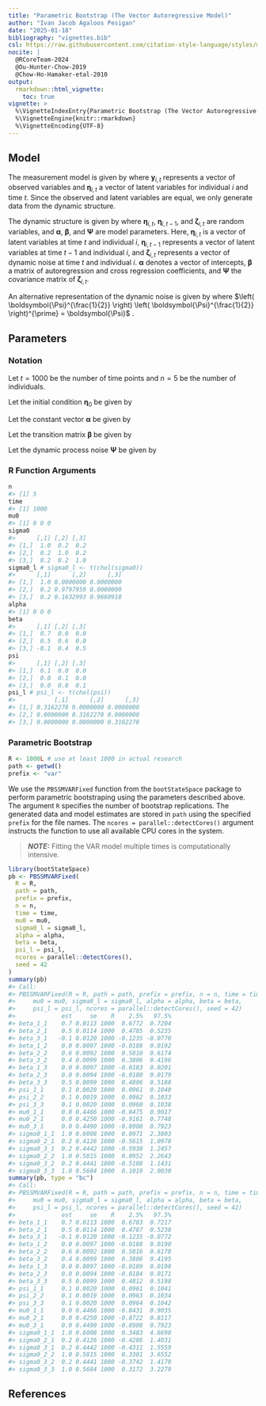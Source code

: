 ```yaml
---
title: "Parametric Bootstrap (The Vector Autoregressive Model)"
author: "Ivan Jacob Agaloos Pesigan"
date: "2025-01-18"
bibliography: "vignettes.bib"
csl: https://raw.githubusercontent.com/citation-style-language/styles/master/apa.csl
nocite: |
  @RCoreTeam-2024
  @Ou-Hunter-Chow-2019
  @Chow-Ho-Hamaker-etal-2010
output:
  rmarkdown::html_vignette:
    toc: true
vignette: >
  %\VignetteIndexEntry{Parametric Bootstrap (The Vector Autoregressive Model)}
  %\VignetteEngine{knitr::rmarkdown}
  %\VignetteEncoding{UTF-8}
---
```






## Model

The measurement model is given by
\begin{equation}
  \mathbf{y}_{i, t}
  =
  \boldsymbol{\eta}_{i, t}
\end{equation}
where $\mathbf{y}_{i, t}$
represents a vector of observed variables
and $\boldsymbol{\eta}_{i, t}$
a vector of latent variables
for individual $i$ and time $t$.
Since the observed and latent variables are equal,
we only generate data
from the dynamic structure.

The dynamic structure is given by
\begin{equation}
  \boldsymbol{\eta}_{i, t}
  =
  \boldsymbol{\alpha}
  +
  \boldsymbol{\beta}
  \boldsymbol{\eta}_{i, t - 1}
  +
  \boldsymbol{\zeta}_{i, t},
  \quad
  \mathrm{with}
  \quad
  \boldsymbol{\zeta}_{i, t}
  \sim
  \mathcal{N}
  \left(
  \mathbf{0},
  \boldsymbol{\Psi}
  \right)
\end{equation}
where
$\boldsymbol{\eta}_{i, t}$,
$\boldsymbol{\eta}_{i, t - 1}$,
and
$\boldsymbol{\zeta}_{i, t}$
are random variables,
and
$\boldsymbol{\alpha}$,
$\boldsymbol{\beta}$,
and
$\boldsymbol{\Psi}$
are model parameters.
Here,
$\boldsymbol{\eta}_{i, t}$
is a vector of latent variables
at time $t$ and individual $i$,
$\boldsymbol{\eta}_{i, t - 1}$
represents a vector of latent variables
at time $t - 1$ and individual $i$,
and
$\boldsymbol{\zeta}_{i, t}$
represents a vector of dynamic noise
at time $t$ and individual $i$.
$\boldsymbol{\alpha}$
denotes a vector of intercepts,
$\boldsymbol{\beta}$
a matrix of autoregression
and cross regression coefficients,
and
$\boldsymbol{\Psi}$
the covariance matrix of
$\boldsymbol{\zeta}_{i, t}$.

An alternative representation of the dynamic noise
is given by
\begin{equation}
  \boldsymbol{\zeta}_{i, t}
  =
  \boldsymbol{\Psi}^{\frac{1}{2}}
  \mathbf{z}_{i, t},
  \quad
  \mathrm{with}
  \quad
  \mathbf{z}_{i, t}
  \sim
  \mathcal{N}
  \left(
  \mathbf{0},
  \mathbf{I}
  \right)
\end{equation}
where
$\left( \boldsymbol{\Psi}^{\frac{1}{2}} \right) \left( \boldsymbol{\Psi}^{\frac{1}{2}} \right)^{\prime} = \boldsymbol{\Psi}$ .

## Parameters

### Notation

Let $t = 1000$ be the number of time points and $n = 5$ be the number of individuals.

Let the initial condition
$\boldsymbol{\eta}_{0}$
be given by

\begin{equation}
\boldsymbol{\eta}_{0} \sim \mathcal{N} \left( \boldsymbol{\mu}_{\boldsymbol{\eta} \mid 0}, \boldsymbol{\Sigma}_{\boldsymbol{\eta} \mid 0} \right)
\end{equation}

\begin{equation}
\boldsymbol{\mu}_{\boldsymbol{\eta} \mid 0}
=
\left(
\begin{array}{c}
  0 \\
  0 \\
  0 \\
\end{array}
\right)
\end{equation}

\begin{equation}
\boldsymbol{\Sigma}_{\boldsymbol{\eta} \mid 0}
=
\left(
\begin{array}{ccc}
  1 & 0.2 & 0.2 \\
  0.2 & 1 & 0.2 \\
  0.2 & 0.2 & 1 \\
\end{array}
\right) .
\end{equation}

Let the constant vector $\boldsymbol{\alpha}$ be given by

\begin{equation}
\boldsymbol{\alpha}
=
\left(
\begin{array}{c}
  0 \\
  0 \\
  0 \\
\end{array}
\right) .
\end{equation}

Let the transition matrix $\boldsymbol{\beta}$ be given by

\begin{equation}
\boldsymbol{\beta}
=
\left(
\begin{array}{ccc}
  0.7 & 0 & 0 \\
  0.5 & 0.6 & 0 \\
  -0.1 & 0.4 & 0.5 \\
\end{array}
\right) .
\end{equation}

Let the dynamic process noise $\boldsymbol{\Psi}$ be given by

\begin{equation}
\boldsymbol{\Psi}
=
\left(
\begin{array}{ccc}
  0.1 & 0 & 0 \\
  0 & 0.1 & 0 \\
  0 & 0 & 0.1 \\
\end{array}
\right) .
\end{equation}

### R Function Arguments


``` r
n
#> [1] 5
time
#> [1] 1000
mu0
#> [1] 0 0 0
sigma0
#>      [,1] [,2] [,3]
#> [1,]  1.0  0.2  0.2
#> [2,]  0.2  1.0  0.2
#> [3,]  0.2  0.2  1.0
sigma0_l # sigma0_l <- t(chol(sigma0))
#>      [,1]      [,2]      [,3]
#> [1,]  1.0 0.0000000 0.0000000
#> [2,]  0.2 0.9797959 0.0000000
#> [3,]  0.2 0.1632993 0.9660918
alpha
#> [1] 0 0 0
beta
#>      [,1] [,2] [,3]
#> [1,]  0.7  0.0  0.0
#> [2,]  0.5  0.6  0.0
#> [3,] -0.1  0.4  0.5
psi
#>      [,1] [,2] [,3]
#> [1,]  0.1  0.0  0.0
#> [2,]  0.0  0.1  0.0
#> [3,]  0.0  0.0  0.1
psi_l # psi_l <- t(chol(psi))
#>           [,1]      [,2]      [,3]
#> [1,] 0.3162278 0.0000000 0.0000000
#> [2,] 0.0000000 0.3162278 0.0000000
#> [3,] 0.0000000 0.0000000 0.3162278
```

### Parametric Bootstrap


``` r
R <- 1000L # use at least 1000 in actual research
path <- getwd()
prefix <- "var"
```

We use the `PBSSMVARFixed` function from the `bootStateSpace` package to perform parametric bootstraping using the parameters described above.
The argument `R` specifies the number of bootstrap replications.
The generated data and model estimates are stored in `path` using the specified `prefix` for the file names.
The `ncores = parallel::detectCores()` argument instructs the function to use all available CPU cores in the system.

> **_NOTE:_**  Fitting the VAR model multiple times is computationally intensive. 


``` r
library(bootStateSpace)
pb <- PBSSMVARFixed(
  R = R,
  path = path,
  prefix = prefix,
  n = n,
  time = time,
  mu0 = mu0,
  sigma0_l = sigma0_l,
  alpha = alpha,
  beta = beta,
  psi_l = psi_l,
  ncores = parallel::detectCores(),
  seed = 42
)
summary(pb)
#> Call:
#> PBSSMVARFixed(R = R, path = path, prefix = prefix, n = n, time = time, 
#>     mu0 = mu0, sigma0_l = sigma0_l, alpha = alpha, beta = beta, 
#>     psi_l = psi_l, ncores = parallel::detectCores(), seed = 42)
#>             est     se    R    2.5%   97.5%
#> beta_1_1    0.7 0.0113 1000  0.6772  0.7204
#> beta_2_1    0.5 0.0114 1000  0.4785  0.5235
#> beta_3_1   -0.1 0.0120 1000 -0.1235 -0.0770
#> beta_1_2    0.0 0.0097 1000 -0.0188  0.0192
#> beta_2_2    0.6 0.0092 1000  0.5810  0.6174
#> beta_3_2    0.4 0.0099 1000  0.3806  0.4196
#> beta_1_3    0.0 0.0097 1000 -0.0183  0.0201
#> beta_2_3    0.0 0.0094 1000 -0.0180  0.0179
#> beta_3_3    0.5 0.0099 1000  0.4806  0.5188
#> psi_1_1     0.1 0.0020 1000  0.0961  0.1040
#> psi_2_2     0.1 0.0019 1000  0.0962  0.1033
#> psi_3_3     0.1 0.0020 1000  0.0960  0.1038
#> mu0_1_1     0.0 0.4466 1000 -0.8475  0.9017
#> mu0_2_1     0.0 0.4250 1000 -0.9161  0.7748
#> mu0_3_1     0.0 0.4490 1000 -0.8908  0.7923
#> sigma0_1_1  1.0 0.6008 1000  0.0971  2.3803
#> sigma0_2_1  0.2 0.4126 1000 -0.5615  1.0978
#> sigma0_3_1  0.2 0.4442 1000 -0.5930  1.2457
#> sigma0_2_2  1.0 0.5815 1000  0.0952  2.2643
#> sigma0_3_2  0.2 0.4441 1000 -0.5108  1.1431
#> sigma0_3_3  1.0 0.5684 1000  0.1019  2.0030
summary(pb, type = "bc")
#> Call:
#> PBSSMVARFixed(R = R, path = path, prefix = prefix, n = n, time = time, 
#>     mu0 = mu0, sigma0_l = sigma0_l, alpha = alpha, beta = beta, 
#>     psi_l = psi_l, ncores = parallel::detectCores(), seed = 42)
#>             est     se    R    2.5%   97.5%
#> beta_1_1    0.7 0.0113 1000  0.6783  0.7217
#> beta_2_1    0.5 0.0114 1000  0.4787  0.5238
#> beta_3_1   -0.1 0.0120 1000 -0.1235 -0.0772
#> beta_1_2    0.0 0.0097 1000 -0.0188  0.0190
#> beta_2_2    0.6 0.0092 1000  0.5816  0.6178
#> beta_3_2    0.4 0.0099 1000  0.3806  0.4195
#> beta_1_3    0.0 0.0097 1000 -0.0189  0.0198
#> beta_2_3    0.0 0.0094 1000 -0.0184  0.0171
#> beta_3_3    0.5 0.0099 1000  0.4812  0.5198
#> psi_1_1     0.1 0.0020 1000  0.0961  0.1041
#> psi_2_2     0.1 0.0019 1000  0.0963  0.1034
#> psi_3_3     0.1 0.0020 1000  0.0964  0.1042
#> mu0_1_1     0.0 0.4466 1000 -0.8431  0.9035
#> mu0_2_1     0.0 0.4250 1000 -0.8722  0.8117
#> mu0_3_1     0.0 0.4490 1000 -0.8908  0.7923
#> sigma0_1_1  1.0 0.6008 1000  0.3483  4.6690
#> sigma0_2_1  0.2 0.4126 1000 -0.4286  1.4031
#> sigma0_3_1  0.2 0.4442 1000 -0.4311  1.5559
#> sigma0_2_2  1.0 0.5815 1000  0.3301  3.6552
#> sigma0_3_2  0.2 0.4441 1000 -0.3742  1.4170
#> sigma0_3_3  1.0 0.5684 1000  0.3172  3.2279
```

## References


